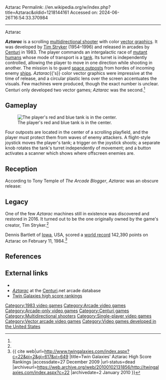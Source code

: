 Aztarac
Permalink: //en.wikipedia.org/w/index.php?title=Aztarac&oldid=1218144161
Accessed on: 2024-06-26T16:54:33.370984



------
Aztarac
{{short description|1983 video game}}
{{more citations needed|date=October 2017}}

{{Infobox video game
|title=Aztarac
|image=Aztarac-arcadegame.jpg
|caption=Arcade flyer
|developer = [[Centuri]]
|publisher = Centuri
|designer= [[Tim Stryker]]<ref name=giantlist/>
|released = {{vgrelease|NA|1983}}
|platforms= [[Arcade video game|Arcade]]
|genre = [[Multidirectional shooter]]
|modes = [[Single-player]]
}}

'''''Aztarac''''' is a  scrolling [[multidirectional shooter]] with color [[vector graphics]]. It was developed by [[Tim Stryker]] (1954–1996) and released in arcades by [[Centuri]] in 1983. The player commands an intergalactic race of [[mutant]] [[human]]s whose mode of transport is a [[tank]]. Its turret is independently controlled, allowing the player to move in one direction while shooting in another. The mission is to guard [[space station|space outposts]] from hordes of incoming enemy [[spacecraft|ship]]s. ''Aztarac''{{'s}} color vector graphics were impressive at the time of release, and a circular plastic lens over the screen accentuates the visuals. Few machines were produced, though the exact number is unclear. Centuri only developed two vector games; ''Aztarac'' was the second.<ref name=ah/>

==Gameplay==
[[Image:Aztarac.png|thumb|left|The player's red and blue tank is in the center.]]

Four outposts are located in the center of a scrolling playfield, and the player must protect them from waves of enemy attackers. A flight-style joystick moves the player's tank; a trigger on the joystick shoots; a separate knob rotates the tank's turret independently of movement; and a button activates a scanner which shows where offscreen enemies are.{{clear}}

==Reception==
According to Tony Temple of ''The Arcade Blogger'', ''Aztarac'' was an obscure release:

{{quote|But despite the stunning visuals (for the time at least), the game was not a commercial success at all. There are various estimates of the number of Aztaracs actually built – many put the figure at 500, but based on Centuri’s 1983 annual report, it seems that perhaps less than 200 is a more likely figure.<ref name=temple/>}}

==Legacy==
One of the few ''Aztarac'' machines still in existence was discovered and restored in 2016. It turned out to be the one originally owned by the game's creator, Tim Stryker.<ref name=temple/>

Dennis Bartlett of [[Iowa]], USA, scored a [[world record]] 142,390 points on Aztarac on February 11, 1984.<ref>{{ cite web|url=http://www.twingalaxies.com/index.aspx?c=22&pi=2&gi=617&vi=649 |title=Twin Galaxies' Aztarac High Score Rankings |accessdate=27 December 2009 |url-status=dead |archiveurl=https://web.archive.org/web/20100102131856/http://twingalaxies.com/index.aspx?c=22 |archivedate=2 January 2010 }}</ref><!-- Note: Guiness World Records source their Arcade world records scores from Twin Galaxies -->

==References==
{{reflist|refs=
<ref name="giantlist">{{cite web |last1=Hague |first1=James |title=The Giant List of Classic Game Programmers |url=https://dadgum.com/giantlist/}}</ref>
<ref name=temple>{{cite web|url=https://arcadeblogger.com/2017/01/20/centuri-aztarac-finding-the-holy-arcade-grail/|last=Temple|first=Tony|title=Centuri Aztarac: Finding THE Holy Arcade Grail…|publisher=ArcadeBlogger.com|date=2017-01-20}}</ref>
<ref name="ah">{{cite web |title=Atzarac |url=https://www.arcade-history.com/?n=aztarac&page=detail&id=157 |website=Arcade History}}</ref>
}}

==External links==
*{{KLOV game|id=6981}}
*[http://www.centuri.net/aztarac.htm ''Aztarac''] at the [[Centuri]].net arcade database
*[https://web.archive.org/web/20090228224628/http://www.twingalaxies.com/index.aspx?c=22 Twin Galaxies high score rankings]

[[Category:1983 video games]]
[[Category:Arcade video games]]
[[Category:Arcade-only video games]]
[[Category:Centuri games]]
[[Category:Multidirectional shooters]]
[[Category:Single-player video games]]
[[Category:Vector arcade video games]]
[[Category:Video games developed in the United States]]


{{arcade-stub}}